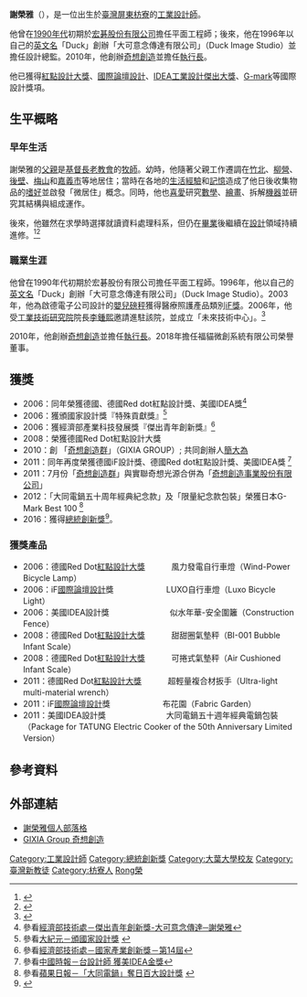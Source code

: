 {{Infobox_Person
|name=謝榮雅
|image_name=
|box_width= 
|caption=
|title=
* [[奇想創造|奇想創造]]執行長 
* [[台灣創意設計中心|台灣創意設計中心]]顧問 
* [[大同公司|大同公司]]品牌總顧問 
* [[國立臺北科技大學|國立臺北科技大學]]工業設計系暨創新設計研究所兼任副教授
|period=
|birth_name=
|other_names=
|foreign_names=
|english_names=Jung-Ya Hsieh
|sex=男
|birth_date={{birth date and age|1967|06|19}}
|birth_place=
|death_date=
|death_place=
|nationality={{ROC}}
|residence=
|language=
|height=
|weight=
|party=
|religion=[[基督教|基督教]]
|spouse=
|parents = 
|relatives=
|education=
[[大葉大學|大葉大學]]工業設計研究所[[碩士|碩士]]
|past= 
* 蜜雪兒服飾企劃設計
* [[宏碁|宏碁]]電腦造型工程師
* 大可意念傳達有限公司創辦人暨設計總監
* [[大葉大學|大葉大學]]工業設計系兼任講師
* [[東海大學_(台灣)|東海大學]]工業設計系兼任講師
* [[大同公司|大同公司]]品牌總顧問
* [[國立臺北科技大學|國立臺北科技大學]]工業設計系暨創新設計研究所兼任副教授 
* [[奇想創造|奇想創造]]執行長 
|work=
|awards=
* 2003年 iF[[國際論壇設計|國際論壇設計]]金獎
* 2006年 iF[[國際論壇設計|國際論壇設計]]金獎
* 2006年 德國Red Dot[[紅點設計大獎|紅點設計大獎]]金獎
* 2006年 美國[[IDEA|IDEA]]工業設計傑出大獎金獎
* 2008年 德國Red Dot[[紅點設計大獎|紅點設計大獎]]金獎
* 2011年 iF[[國際論壇設計|國際論壇設計]]金獎
* 2011年 德國Red Dot[[紅點設計大獎|紅點設計大獎]]金獎
* 2011年 美國[[IDEA|IDEA]]工業設計傑出大獎金獎
}}

'''謝榮雅'''（{{bd|1967年|6月7日|catIdx=Xie謝}}），是一位出生於[[臺灣|臺灣]][[屏東縣|屏東]][[枋寮|枋寮]]的[[工業設計師|工業設計師]]。

他曾在[[1990年代臺灣|1990年代]]初期於[[宏碁股份有限公司|宏碁股份有限公司]]擔任平面工程師；後來，他在1996年以自己的[[英文名|英文名]]「Duck」創辦「大可意念傳達有限公司」（Duck Image Studio）並擔任設計總監。2010年，他創辦[[奇想創造|奇想創造]]並擔任[[執行長|執行長]]。

他已獲得[[紅點設計大獎|紅點設計大獎]]、[[國際論壇設計|國際論壇設計]]、[[IDEA工業設計傑出大獎|IDEA工業設計傑出大獎]]、[[G-mark|G-mark]]等國際設計獎項。

== 生平概略 ==
=== 早年生活 ===
謝榮雅的[[父親|父親]]是[[台灣基督長老教會|基督長老教會]]的[[牧師|牧師]]。幼時，他隨著父親工作遷調在[[竹北|竹北]]、[[柳營區|柳營]]、[[後壁|後壁]]、[[梅山鄉_(台灣)|梅山]]和[[嘉義市|嘉義市]]等地居住；當時在各地的[[生活|生活]][[經驗|經驗]]和[[記憶|記憶]]造成了他日後收集物品的[[嗜好|嗜好]]並啟發「微居住」概念。同時，他也[[喜愛|喜愛]]研究[[數學|數學]]、[[繪畫|繪畫]]、拆解[[機器|機器]]並研究其結構與組成運作。

後來，他雖然在求學時選擇就讀資料處理科系，但仍在[[畢業|畢業]]後繼續在[[設計|設計]]領域持續進修。<ref>{{Cite web|url=http://nrch.culture.tw/twpedia.aspx?id=4762&Keyword=%E8%AC%9D%E6%A6%AE%E9%9B%85|title=謝榮雅|accessdate=2017-05-16|author=|date=|work=nrch.culture.tw|publisher=|deadurl=yes|archiveurl=https://archive.is/20170516133036/http://nrch.culture.tw/twpedia.aspx?id=4762&Keyword=%E8%AC%9D%E6%A6%AE%E9%9B%85|archivedate=2017-05-16}}</ref><ref>{{Cite news|url=http://www.pts.org.tw/crossover/10.html|title=人間相對論_公共電視|date=2014-01-05|newspaper=archive.is|accessdate=2017-05-16|deadurl=yes|archiveurl=https://archive.is/20140105031349/http://www.pts.org.tw/crossover/10.html|archivedate=2014-01-05}}</ref><br />

=== 職業生涯 ===
他曾在1990年代初期於宏碁股份有限公司擔任平面工程師。1996年，他以自己的[[英文名|英文名]]「Duck」創辦「大可意念傳達有限公司」（Duck Image Studio）。2003年，他為啟德電子公司設計的[[嬰兒|嬰兒]][[磅秤|磅秤]]獲得醫療照護產品類別[[國際論壇設計|iF獎]]。2006年，他受[[工業技術研究院|工業技術研究院]]院長[[李鍾熙|李鍾熙]]邀請進駐該院，並成立「未來技術中心」。<ref>{{Cite news|url=http://www.hope.com.tw/news/PrintNews.asp?O=HJS1U9BR6PLSA-0OEE|title=工研院與大可攜手 榮獲國際iF大獎|author=楊純盈|date=2008-01-30|work=|newspaper=科技日報|accessdate=2017-05-16|deadurl=yes|archiveurl=https://archive.is/20170516142012/http://www.hope.com.tw/news/PrintNews.asp?O=HJS1U9BR6PLSA-0OEE|archivedate=2017-05-16}}</ref>

2010年，他創辦[[奇想創造|奇想創造]]並擔任[[執行長|執行長]]。2018年擔任福貓微創系統有限公司榮譽董事。

== 獲獎 ==
*2006：同年榮獲德國、德國Red dot紅點設計獎、美國IDEA獎<ref>參看[http://www.ita.org.tw/adbook/14ad/14ad29.htm/ 經濟部技術處－傑出青年創新獎-大可意念傳達─謝榮雅]{{dead link|date=2018年4月 |bot=InternetArchiveBot |fix-attempted=yes }}</ref>
*2006：獲頒國家設計獎『特殊貢獻獎』<ref>參看[http://www.epochtw.com/6/10/9/38394.htm/ 大紀元－頒國家設計獎] {{Wayback|url=http://www.epochtw.com/6/10/9/38394.htm/ |date=20130228234911 }}</ref>
*2006：獲經濟部產業科技發展獎『傑出青年創新獎』<ref>參看[http://www.ita.org.tw/web/extra_info_pg.php?page_type=15&id=121/ 經濟部技術處－國家產業創新獎－第14屆]{{dead link|date=2018年4月 |bot=InternetArchiveBot |fix-attempted=yes }}</ref>
*2008：榮獲德國Red Dot紅點設計大獎
*2010：創 「[[奇想創造|奇想創造群]]」（GIXIA GROUP）; 共同創辦人[[簡大為|簡大為]]
*2011：同年再度榮獲德國iF設計獎、德國Red dot紅點設計獎、美國IDEA獎 <ref>參看[http://life.chinatimes.com/2009Cti/Channel/Life/life-article/0,5047,130518+132011091800820,00.html/ 中國時報－台設計師 獲美IDEA金獎]{{dead link|date=2018年1月 |bot=InternetArchiveBot |fix-attempted=yes }}</ref>
*2011：7月份「[[奇想創造|奇想創造群]]」與實聯奇想光源合併為「[[奇想創造|奇想創造事業股份有限公司]]」
*2012：「大同電鍋五十周年經典紀念款」及「限量紀念款包裝」榮獲日本G-Mark Best 100 <ref>參看[http://www.appledaily.com.tw/appledaily/article/headline/20121123/34660257/ 蘋果日報－「大同電鍋」奪日百大設計獎] {{Wayback|url=http://www.appledaily.com.tw/appledaily/article/headline/20121123/34660257/ |date=20121130060800 }}</ref>
*2016：獲得[[總統創新獎|總統創新獎]]<ref>{{cite web |title=第二屆「總統創新獎」得獎名單公告 |url=https://www.rocpia.tw/news_detail.aspx?NO=69 |website=總統創新獎 |publisher=經濟部技術處 |date=2016-04-02 |accessdate=2021-04-15 |archive-date=2021-04-16 |archive-url=https://web.archive.org/web/20210416023003/https://www.rocpia.tw/news_detail.aspx?NO=69 |dead-url=no }}</ref>。

=== 獲獎產品 ===
*2006：德國Red Dot[[紅點設計大獎|紅點設計大獎]]	　　　風力發電自行車燈（Wind-Power Bicycle Lamp）
*2006：iF[[國際論壇設計|國際論壇設計]]獎	　　　　   　　LUXO自行車燈（Luxo Bicycle Light）
*2006：美國IDEA設計獎	　　　　　 　　似水年華-安全圍籬（Construction Fence）
*2008：德國Red Dot[[紅點設計大獎|紅點設計大獎]]	　　　甜甜圈氣墊秤（BI-001 Bubble Infant Scale）
*2008：德國Red Dot[[紅點設計大獎|紅點設計大獎]]	　　　可捲式氣墊秤（Air Cushioned Infant Scale）
*2011：德國Red Dot[[紅點設計大獎|紅點設計大獎]]	　　　超輕量複合材扳手（Ultra-light multi-material wrench）
*2011：iF[[國際論壇設計|國際論壇設計]]獎	　　　　   　　布花園（Fabric Garden）
*2011：美國IDEA設計獎	　　　　  　　　大同電鍋五十週年經典電鍋包裝（Package for TATUNG Electric Cooker of the 50th Anniversary Limited Version）

== 參考資料 ==
<div class="references-small">
<references />
</div>

== 外部連結 ==
*[http://jungya.blogspot.tw/ 謝榮雅個人部落格]{{Wayback|url=http://jungya.blogspot.tw/ |date=20120623001320 }}
*[https://web.archive.org/web/20121101074626/http://www.gixia-group.com/ GIXIA Group 奇想創造]

{{DEFAULTSORT:Xie謝}}
[[Category:工業設計師|Category:工業設計師]]
[[Category:總統創新獎|Category:總統創新獎]]
[[Category:大葉大學校友|Category:大葉大學校友]]
[[Category:臺灣新教徒|Category:臺灣新教徒]]
[[Category:枋寮人|Category:枋寮人]]
[[Category:謝姓|Rong榮]]